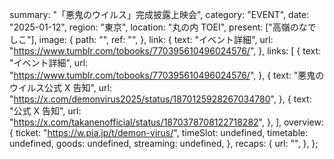   summary: "「悪鬼のウイルス」完成披露上映会",
  category: "EVENT",
  date: "2025-01-12",
  region: "東京",
  location: "丸の内 TOEI",
  present: ["高嶺のなでしこ"],
  image: {
    path: "",
    ref: "",
  },
  link: {
    text: "イベント詳細",
    url: "https://www.tumblr.com/tobooks/770395610496024576/",
  },
  links: [
    {
      text: "イベント詳細",
      url: "https://www.tumblr.com/tobooks/770395610496024576/",
    },
    {
      text: "悪鬼のウイルス公式 X 告知",
      url: "https://x.com/demonvirus2025/status/1870125928267034780",
    },
    {
      text: "公式 X 告知",
      url: "https://x.com/takanenofficial/status/1870378708122718282",
    },
  ],
  overview: {
    ticket: "https://w.pia.jp/t/demon-virus/",
    timeSlot: undefined,
    timetable: undefined,
    goods: undefined,
    streaming: undefined,
  },
  recaps: {
    url: "",
  },
};
